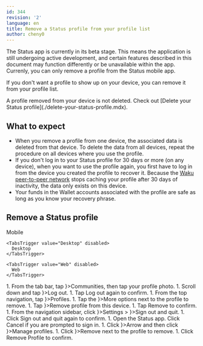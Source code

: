 ```yaml
---
id: 344
revision: '2'
language: en
title: Remove a Status profile from your profile list
author: cheny0
---
```


<Admonition type="beta" status="Status app is currently in beta stage">
  The Status app is currently in its beta stage. This means the application is still undergoing active development, and certain features described in this document may function differently or be unavailable within the app.
</Admonition>

<Admonition type="info">
  Currenly, you can only remove a profile from the Status mobile app.
</Admonition>

If you don't want a profile to show up on your device, you can remove it from your profile list.

<Admonition type="info">
  A profile removed from your device is not deleted. Check out [Delete your Status profile](./delete-your-status-profile.mdx).
</Admonition>

## What to expect

- When you remove a profile from one device, the associated data is deleted from that device. To delete the data from all devices, repeat the procedure on all devices where you use the profile.
- If you don't log in to your Status profile for 30 days or more (on any device), when you want to use the profile again, you first have to log in from the device you created the profile to recover it. Because the [Waku peer-to-peer network](../messaging/about-status-messages.mdx#understand-peer-to-peer-messaging) stops caching your profile after 30 days of inactivity, the data only exists on this device.
- Your funds in the Wallet accounts associated with the profile are safe as long as you know your recovery phrase.

## Remove a Status profile

<Tabs defaultValue="Mobile">
  <TabsList size={32}>
    <TabsTrigger value="Mobile">
      Mobile
    </TabsTrigger>

    <TabsTrigger value="Desktop" disabled>
      Desktop
    </TabsTrigger>

    <TabsTrigger value="Web" disabled>
      Web
    </TabsTrigger>
  </TabsList>

  <TabsContent value="Mobile">
    1. From the tab bar, tap <ContextTag icon={<CommunitiesIcon />}>Communities</ContextTag>, then tap your profile photo.
    1. Scroll down and tap <ContextTag icon={<LogOutIcon />}>Log out</ContextTag>.
    1. Tap <ContextTag>Log out</ContextTag> again to confirm.
    1. From the top navigation, tap <ContextTag icon={<MultiProfileIcon />}>Profiles</ContextTag>.
    1. Tap the <ContextTag icon={<OptionsIcon />}>More options</ContextTag> next to the profile to remove.
    1. Tap <ContextTag icon={<DeleteIcon />}>Remove profile from this device</ContextTag>.
    1. Tap <ContextTag>Remove</ContextTag> to confirm.
  </TabsContent>

  <TabsContent value="Desktop">
    1. From the navigation sidebar, click <ContextTag icon={<SettingsDesktopIcon />}>Settings</ContextTag> > <ContextTag icon={<LogOutDesktopIcon />}>Sign out and quit</ContextTag>.
    1. Click <ContextTag>Sign out and quit</ContextTag> again to confirm.
    1. Open the Status app. Click <ContextTag>Cancel</ContextTag> if you are prompted to sign in.
    1. Click <ContextTag icon={<ChevronDownDesktopIcon />}>Arrow</ContextTag> and then click <ContextTag icon={<SettingsDesktopIcon />}>Manage profiles</ContextTag>.
    1. Click <ContextTag icon={<DeleteDesktopIcon />}>Remove</ContextTag> next to the profile to remove.
    1. Click <ContextTag>Remove Profile</ContextTag> to confirm.
  </TabsContent>
</Tabs>
